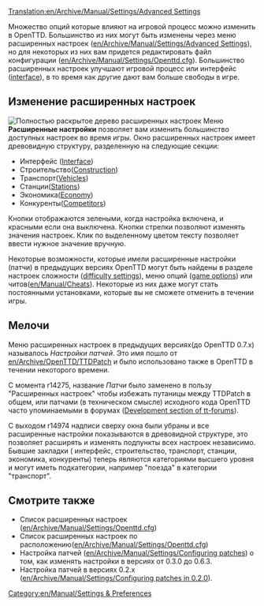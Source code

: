 [[Translation:en/Archive/Manual/Settings/Advanced Settings]]
{{ru/Перевод|en/Archive/Manual/Settings/Advanced Settings|90}}
{{ru/Внимание| Информация на этой странице относится к версии 0.7.x и выше. Смотрите настройку патчей ([[en/Archive/Manual/Settings/Configuring patches]]) если используете версию 0.6.x или более раннюю.}}
{{ru/Manual/Оглавление}}

Множество опций которые влияют на игровой процесс можно изменить в OpenTTD. Большинство из них могут быть изменены через меню расширенных настроек ([[en/Archive/Manual/Settings/Advanced Settings]]), но для некоторых из них вам придется редактировать файл конфигурации ([[en/Archive/Manual/Settings/Openttd.cfg]]). Большинство расширенных настроек улучшают игровой процесс или интерфейс ([[en/Manual/Game interface|interface]]), в то время как другие дают вам больше свободы в игре.

==Изменение расширенных настроек==
[[File:ru/Archive/Manual/Settings/Advanced options full.png|thumb|left|Полностью раскрытое дерево расширенных настроек]]
{{en/Archive/Manual/Settings/Advanced Settings}}
Меню '''Расширенные настройки''' позволяет вам изменить большинство доступных настроек во время игры. Окно расширенных настроек имеет древовидную структуру, разделенную на следующие секции:

*Интерфейс ([[en/Archive/Manual/Settings/Advanced Settings/Interface|Interface]])
*Строительство([[en/Archive/Manual/Settings/Advanced Settings/Construction|Construction]])
*Транспорт([[en/Archive/Manual/Settings/Advanced Settings/Vehicles|Vehicles]])
*Станции([[en/Archive/Manual/Settings/Advanced Settings/Stations|Stations]])
*Экономика([[en/Archive/Manual/Settings/Advanced Settings/Economy|Economy]])
*Конкуренты([[en/Archive/Manual/Settings/Advanced Settings/Competitors|Competitors]])

Кнопки отображаются зелеными, когда настройка включена, и красными если она выключена. Кнопки стрелки позволяют изменять значения настроек. Клик по выделенному цветом тексту позволяет ввести нужное значение вручную.

Некоторые возможности, которые имели расширенные настройки (патчи) в предыдущих версиях OpenTTD могут быть найдены в разделе настроек сложности ([[en/Archive/Manual/Settings/Difficulty|difficulty settings]]), меню опций ([[en/Manual/Game options window|game options]]) или читов([[en/Manual/Cheats]]). Некоторые из них даже могут стать постоянными установками, которые вы не сможете отменить в течении игры.


{{en/-}}

==Мелочи==
Меню расширенных настроек в предыдущих версиях(до OpenTTD 0.7.x) называлось ''Настройки патчей''. Это имя пошло от [[en/Archive/OpenTTD/TTDPatch]] и было использовано также в OpenTTD в течении некоторого времени.

С момента r14275, название ''Патчи'' было заменено в пользу "Расширенных настроек" чтобы избежать путаницы между TTDPatch в общем, или патчами (в техническом смысле) исходного кода OpenTTD часто упоминаемыми в форумах ([http://www.tt-forums.net/viewforum.php?f=33 Development section of tt-forums]).

С выходом r14974 надписи сверху окна были убраны и все расширенные настройки показываются в древовидной структуре, это позволяет расширять и изменять подпункты всех настроек независимо. Бывшие закладки ( интерфейс, строительство, транспорт, станции, экономика, конкуренты) теперь являются категориями высшего уровня и могут иметь подкатегории, например "поезда" в категории "транспорт".


==Смотрите также==
*Список расширенных настроек ([[en/Archive/Manual/Settings/Openttd.cfg]])
*Список расширенных настроек по расположению([[en/Archive/Manual/Settings/Openttd.cfg]])
*Настройка патчей ([[en/Archive/Manual/Settings/Configuring patches]]) о том, как изменять настройки в версиях от 0.3.0 до 0.6.3.
*Настройка патчей в версиях 0.2.x ([[en/Archive/Manual/Settings/Configuring patches in 0.2.0]]).

[[Category:en/Manual/Settings & Preferences]]